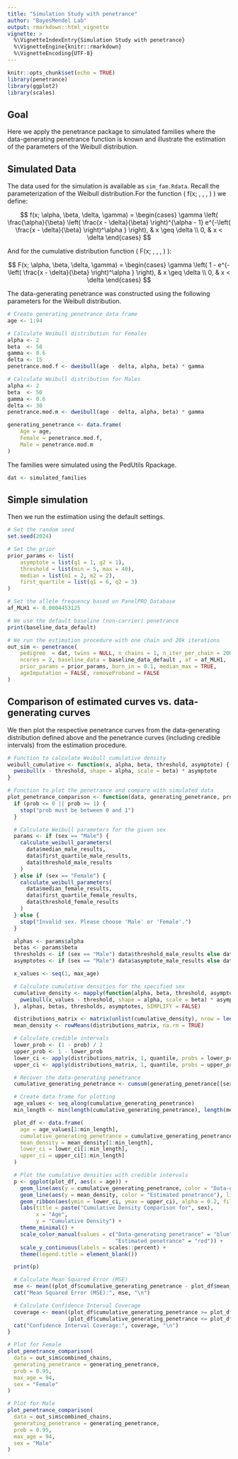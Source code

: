 ```yaml
---
title: "Simulation Study with penetrance"
author: "BayesMendel Lab"
output: rmarkdown::html_vignette
vignette: >
  %\VignetteIndexEntry{Simulation Study with penetrance}
  %\VignetteEngine{knitr::rmarkdown}
  %\VignetteEncoding{UTF-8}
---
```


```r
knitr::opts_chunk$set(echo = TRUE)
library(penetrance)
library(ggplot2)
library(scales)
```

## Goal

Here we apply the penetrance package to simulated families where the data-generating
penetrance function is known and illustrate the estimation of the parameters of
the Weibull distribution. 

## Simulated Data

The data used for the simulation is available as `sim_fam.Rdata`. 
Recall the parameterization of the Weibull distribution.For the 
function \( f(x; \alpha, \beta, \delta, \gamma) \) we define:

$$
f(x; \alpha, \beta, \delta, \gamma) = 
\begin{cases} 
\gamma \left( \frac{\alpha}{\beta} \left( \frac{x - \delta}{\beta} \right)^{\alpha - 1} e^{-\left( \frac{x - \delta}{\beta} \right)^\alpha } \right), & x \geq \delta \\
0, & x < \delta
\end{cases}
$$

And for the cumulative distribution function \( F(x; \alpha, \beta, \delta, \gamma) \):

$$
F(x; \alpha, \beta, \delta, \gamma) =
\begin{cases} 
\gamma \left( 1 - e^{-\left( \frac{x - \delta}{\beta} \right)^\alpha } \right), & x \geq \delta \\
0, & x < \delta
\end{cases}
$$

The data-generating penetrance was constructed using the following parameters for 
the Weibull distribution.

```r
# Create generating_penetrance data frame
age <- 1:94

# Calculate Weibull distribution for Females
alpha <- 2 
beta  <- 50 
gamma <- 0.6
delta <- 15
penetrance.mod.f <- dweibull(age - delta, alpha, beta) * gamma

# Calculate Weibull distribution for Males
alpha <- 2 
beta  <- 50 
gamma <- 0.6
delta <- 30
penetrance.mod.m <- dweibull(age - delta, alpha, beta) * gamma

generating_penetrance <- data.frame(
    Age = age,
    Female = penetrance.mod.f,
    Male = penetrance.mod.m
)
```

The families were simulated using the PedUtils Rpackage.   

```r

dat <- simulated_families

```
  
## Simple simulation

Then we run the estimation using the default settings. 

```r

# Set the random seed
set.seed(2024)

# Set the prior
prior_params <- list(
    asymptote = list(g1 = 1, g2 = 1),
    threshold = list(min = 5, max = 40),
    median = list(m1 = 2, m2 = 2),
    first_quartile = list(q1 = 6, q2 = 3)
)

# Set the allele frequency based on PanelPRO Database
af_MLH1 <- 0.0004453125 

# We use the default baseline (non-carrier) penetrance
print(baseline_data_default)

# We run the estimation procedure with one chain and 20k iterations  
out_sim <- penetrance(
    pedigree  = dat, twins = NULL, n_chains = 1, n_iter_per_chain = 20000, 
    ncores = 2, baseline_data = baseline_data_default , af = af_MLH1, 
    prior_params = prior_params, burn_in = 0.1, median_max = TRUE,  
    ageImputation = FALSE, removeProband = FALSE
)

```

## Comparison of estimated curves vs. data-generating curves

We then plot the respective penetrance curves from the data-generating distribution
defined above and the penetrance curves (including credible intervals) from 
the estimation procedure. 

```r
# Function to calculate Weibull cumulative density
weibull_cumulative <- function(x, alpha, beta, threshold, asymptote) {
  pweibull(x - threshold, shape = alpha, scale = beta) * asymptote
}

# Function to plot the penetrance and compare with simulated data
plot_penetrance_comparison <- function(data, generating_penetrance, prob, max_age, sex) {
  if (prob <= 0 || prob >= 1) {
    stop("prob must be between 0 and 1")
  }

  # Calculate Weibull parameters for the given sex
  params <- if (sex == "Male") {
    calculate_weibull_parameters(
      data$median_male_results,
      data$first_quartile_male_results,
      data$threshold_male_results
    )
  } else if (sex == "Female") {
    calculate_weibull_parameters(
      data$median_female_results,
      data$first_quartile_female_results,
      data$threshold_female_results
    )
  } else {
    stop("Invalid sex. Please choose 'Male' or 'Female'.")
  }

  alphas <- params$alpha
  betas <- params$beta
  thresholds <- if (sex == "Male") data$threshold_male_results else data$threshold_female_results
  asymptotes <- if (sex == "Male") data$asymptote_male_results else data$asymptote_female_results

  x_values <- seq(1, max_age)

  # Calculate cumulative densities for the specified sex
  cumulative_density <- mapply(function(alpha, beta, threshold, asymptote) {
    pweibull(x_values - threshold, shape = alpha, scale = beta) * asymptote
  }, alphas, betas, thresholds, asymptotes, SIMPLIFY = FALSE)

  distributions_matrix <- matrix(unlist(cumulative_density), nrow = length(x_values), byrow = FALSE)
  mean_density <- rowMeans(distributions_matrix, na.rm = TRUE)

  # Calculate credible intervals
  lower_prob <- (1 - prob) / 2
  upper_prob <- 1 - lower_prob
  lower_ci <- apply(distributions_matrix, 1, quantile, probs = lower_prob)
  upper_ci <- apply(distributions_matrix, 1, quantile, probs = upper_prob)

  # Recover the data-generating penetrance
  cumulative_generating_penetrance <- cumsum(generating_penetrance[[sex]])

  # Create data frame for plotting
  age_values <- seq_along(cumulative_generating_penetrance)
  min_length <- min(length(cumulative_generating_penetrance), length(mean_density))

  plot_df <- data.frame(
    age = age_values[1:min_length],
    cumulative_generating_penetrance = cumulative_generating_penetrance[1:min_length],
    mean_density = mean_density[1:min_length],
    lower_ci = lower_ci[1:min_length],
    upper_ci = upper_ci[1:min_length]
  )

  # Plot the cumulative densities with credible intervals
  p <- ggplot(plot_df, aes(x = age)) +
    geom_line(aes(y = cumulative_generating_penetrance, color = "Data-generating penetrance"), linewidth = 1, linetype = "solid", na.rm = TRUE) +
    geom_line(aes(y = mean_density, color = "Estimated penetrance"), linewidth = 1, linetype = "dotted", na.rm = TRUE) +
    geom_ribbon(aes(ymin = lower_ci, ymax = upper_ci), alpha = 0.2, fill = "red", na.rm = TRUE) +
    labs(title = paste("Cumulative Density Comparison for", sex),
         x = "Age",
         y = "Cumulative Density") +
    theme_minimal() +
    scale_color_manual(values = c("Data-generating penetrance" = "blue", 
                                  "Estimated penetrance" = "red")) +
    scale_y_continuous(labels = scales::percent) +
    theme(legend.title = element_blank())

  print(p)

  # Calculate Mean Squared Error (MSE)
  mse <- mean((plot_df$cumulative_generating_penetrance - plot_df$mean_density)^2, na.rm = TRUE)
  cat("Mean Squared Error (MSE):", mse, "\n")

  # Calculate Confidence Interval Coverage
  coverage <- mean((plot_df$cumulative_generating_penetrance >= plot_df$lower_ci) & 
                   (plot_df$cumulative_generating_penetrance <= plot_df$upper_ci), na.rm = TRUE)
  cat("Confidence Interval Coverage:", coverage, "\n")
}

# Plot for Female
plot_penetrance_comparison(
  data = out_sim$combined_chains,
  generating_penetrance = generating_penetrance,
  prob = 0.95,
  max_age = 94,
  sex = "Female"
)

# Plot for Male
plot_penetrance_comparison(
  data = out_sim$combined_chains,
  generating_penetrance = generating_penetrance,
  prob = 0.95,
  max_age = 94,
  sex = "Male"
)
```